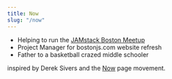 ---
title: Now
slug: "/now"
---


 - Helping to run the [JAMstack Boston Meetup](https://www.meetup.com/JAMstack-Boston/members/?op=leaders)
 - Project Manager for bostonjs.com website refresh
 - Father to a basketball crazed middle schooler

<!-- ## About -->




inspired by Derek Sivers and the [Now](https://nownownow.com/about) page movement. 
<!-- updated Aug. 5, 2018 -->